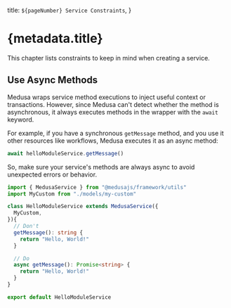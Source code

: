   title: `${pageNumber} Service Constraints`,
}

# {metadata.title}

This chapter lists constraints to keep in mind when creating a service.

## Use Async Methods

Medusa wraps service method executions to inject useful context or transactions. However, since Medusa can't detect whether the method is asynchronous, it always executes methods in the wrapper with the `await` keyword.

For example, if you have a synchronous `getMessage` method, and you use it other resources like workflows, Medusa executes it as an async method:

```ts
await helloModuleService.getMessage()
```

So, make sure your service's methods are always async to avoid unexpected errors or behavior.

```ts highlights={[["8", "", "Method must be async."], ["13", "async", "Correct way of defining the method."]]}
import { MedusaService } from "@medusajs/framework/utils"
import MyCustom from "./models/my-custom"

class HelloModuleService extends MedusaService({
  MyCustom,
}){
  // Don't
  getMessage(): string {
    return "Hello, World!"
  }

  // Do
  async getMessage(): Promise<string> {
    return "Hello, World!"
  }
}

export default HelloModuleService
```
